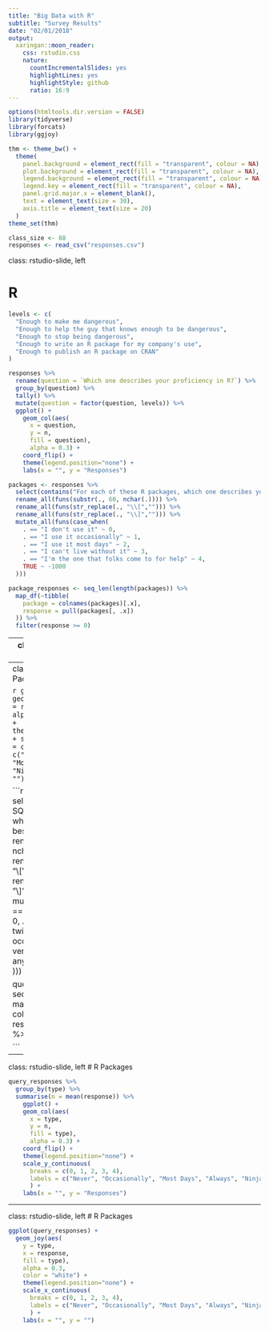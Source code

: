 ---
title: "Big Data with R"
subtitle: "Survey Results"
date: "02/01/2018"
output:
  xaringan::moon_reader:
    css: rstudio.css
    nature:
      countIncrementalSlides: yes
      highlightLines: yes
      highlightStyle: github
      ratio: 16:9
---

```{r setup, include=FALSE}
options(htmltools.dir.version = FALSE)
library(tidyverse)
library(forcats)
library(ggjoy)

thm <- theme_bw() + 
  theme(
    panel.background = element_rect(fill = "transparent", colour = NA), 
    plot.background = element_rect(fill = "transparent", colour = NA),
    legend.background = element_rect(fill = "transparent", colour = NA),
    legend.key = element_rect(fill = "transparent", colour = NA),
    panel.grid.major.x = element_blank(),
    text = element_text(size = 30),
    axis.title = element_text(size = 20)
  )
theme_set(thm)

class_size <- 88
responses <- read_csv("responses.csv")

```

class: rstudio-slide, left

# R

```{r, fig.height=8, fig.width=20, dev.args = list(bg = "transparent"), echo = FALSE}

levels <- c(
  "Enough to make me dangerous",
  "Enough to help the guy that knows enough to be dangerous",
  "Enough to stop being dangerous",
  "Enough to write an R package for my company's use",
  "Enough to publish an R package on CRAN"
)

responses %>%
  rename(question = `Which one describes your proficiency in R?`) %>%
  group_by(question) %>%
  tally() %>% 
  mutate(question = factor(question, levels)) %>%
  ggplot() +
    geom_col(aes(
      x = question, 
      y = n,
      fill = question),
      alpha = 0.3) +
    coord_flip() +
    theme(legend.position="none") +
    labs(x = "", y = "Responses")
```

```{r, include = FALSE}
packages <- responses %>%
  select(contains("For each of these R packages, which one describes you best? ")) %>%
  rename_all(funs(substr(., 60, nchar(.)))) %>%
  rename_all(funs(str_replace(., "\\[",""))) %>%
  rename_all(funs(str_replace(., "\\]",""))) %>%
  mutate_all(funs(case_when(
    . == "I don't use it" ~ 0,
    . == "I use it occasionally" ~ 1,
    . == "I use it most days" ~ 2,
    . == "I can't live without it" ~ 3,
    . == "I'm the one that folks come to for help" ~ 4,
    TRUE ~ -1000
  )))

package_responses <- seq_len(length(packages)) %>%
  map_df(~tibble(
    package = colnames(packages)[.x],
    response = pull(packages[, .x])
  )) %>%
  filter(response >= 0)

```

---
class: rstudio-slide, left
# R Packages


```{r, fig.height=8, fig.width=20, dev.args = list(bg = "transparent"), echo = FALSE}
package_responses %>%
  group_by(package) %>%
  summarise(n = mean(response)) %>%
    ggplot() +
    geom_col(aes(
      x = package, 
      y = n,
      fill = package),
      alpha = 0.3) +
    coord_flip() +
    theme(legend.position="none") +
    scale_y_continuous(
      breaks = c(0, 1, 2, 3, 4),
      labels = c("Never", "Occasionally", "Most Days", "Always", "Ninja")
      ) +
    labs(x = "", y = "Responses")
```

---
class: rstudio-slide, left
# R Packages

```{r, fig.height=8, fig.width=20, dev.args = list(bg = "transparent"), echo = FALSE, message=FALSE}
ggplot(package_responses) +
  geom_joy(aes(
    y = package,
    x = response,
    fill = package),
    alpha = 0.3,
    color = "white") +
    theme(legend.position="none") +
    scale_x_continuous(
      breaks = c(0, 1, 2, 3, 4),
      labels = c("Never", "Occasionally", "Most Days", "Always", "Ninja")
      ) +
    labs(x = "", y = "")
```


```{r, include = FALSE}
queries <- responses %>%
  select(contains("Regarding SQL and Spark experience, which one describes you best? ")) %>%
  rename_all(funs(substr(., 68, nchar(.)))) %>%
  rename_all(funs(str_replace(., "\\[",""))) %>%
  rename_all(funs(str_replace(., "\\]",""))) %>%
  mutate_all(funs(case_when(
    . == "I'm not sure what this is" ~ 0,
    . == "I've done it once or twice" ~ 1,
    . == "I do that on occasion" ~ 2,
    . == "I do that very often" ~ 3,
    . == "Anytime, anywhere!" ~ 4,
    TRUE ~ -1000
  )))

query_responses <- seq_len(length(queries)) %>%
  map_df(~tibble(
    type = colnames(queries)[.x],
    response = pull(queries[, .x])
  )) %>%
  filter(response >= 0)

```

---
class: rstudio-slide, left
# R Packages


```{r, fig.height=8, fig.width=20, dev.args = list(bg = "transparent"), echo = FALSE}
query_responses %>%
  group_by(type) %>%
  summarise(n = mean(response)) %>%
    ggplot() +
    geom_col(aes(
      x = type, 
      y = n,
      fill = type),
      alpha = 0.3) +
    coord_flip() +
    theme(legend.position="none") +
    scale_y_continuous(
      breaks = c(0, 1, 2, 3, 4),
      labels = c("Never", "Occasionally", "Most Days", "Always", "Ninja")
      ) +
    labs(x = "", y = "Responses")
```


---
class: rstudio-slide, left
# R Packages

```{r, fig.height=8, fig.width=20, dev.args = list(bg = "transparent"), echo = FALSE, message=FALSE}
ggplot(query_responses) +
  geom_joy(aes(
    y = type,
    x = response,
    fill = type),
    alpha = 0.3,
    color = "white") +
    theme(legend.position="none") +
    scale_x_continuous(
      breaks = c(0, 1, 2, 3, 4),
      labels = c("Never", "Occasionally", "Most Days", "Always", "Ninja")
      ) +
    labs(x = "", y = "")
```